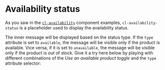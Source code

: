 
<Meta of={Stories} />

# Availability status

As you saw in the [`cl-availability`](?path=/docs/components-availability-cl-availability--docs) component examples, `cl-availability-status` is a placeholder used to display the availability status.

The inner message will be displayed based on the status type. If the `type` attribute is set to `available`, the message will be visible only if the product is available. Vice versa, if it is set to `unavailable`, the message will be visible only if the product is out of stock. Give it a try here below by playing with different combinations of the *Use an available product toggle* and the `type` attribute selector:

<Canvas of={Stories.Basic} />

<Controls of={Stories.Basic} />
